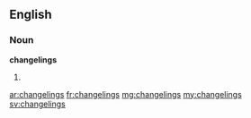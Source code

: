 ==English==

===Noun===
'''changelings'''

# {{plural of|changeling}}

[[ar:changelings]]
[[fr:changelings]]
[[mg:changelings]]
[[my:changelings]]
[[sv:changelings]]